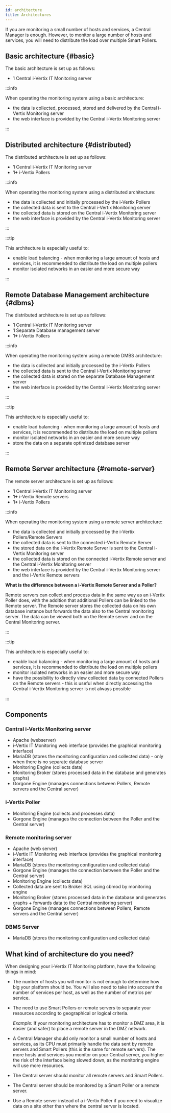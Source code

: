 ```yaml
---
id: architecture
title: Architectures
---
```



If you are monitoring a small number of hosts and services, a Central Manager is enough. However, to monitor a large number of hosts and services, you will need to distribute the load over multiple Smart Pollers.

## Basic architecture \{#basic}

The basic architecture is set up as follows:

* 1 Central i-Vertix IT Monitoring server

:::info

When operating the monitoring system using a basic architecture:

* the data is collected, processed, stored and delivered by the Central i-Vertix Monitoring server
* the web interface is provided by the Central i-Vertix Monitoring server

:::

## Distributed architecture \{#distributed}

The distributed architecture is set up as follows:

* **1** Central i-Vertix IT Monitoring server
* **1+** i-Vertix Pollers

:::info

When operating the monitoring system using a distributed architecture:

* the data is collected and initially processed by the i-Vertix Pollers
* the collected data is sent to the Central i-Vertix Monitoring server
* the collected data is stored on the Central i-Vertix Monitoring server
* the web interface is provided by the Central i-Vertix Monitoring server

:::

:::tip

This architecture is especially useful to:

* enable load balancing - when monitoring a large amount of hosts and services, it is recommended to distribute the load on multiple pollers
* monitor isolated networks in an easier and more secure way

:::

## Remote Database Management architecture \{#dbms}

The distributed architecture is set up as follows:

* **1** Central i-Vertix IT Monitoring server
* **1** Separate Database management server
* **1+** i-Vertix Pollers

:::info

When operating the monitoring system using a remote DMBS architecture:

* the data is collected and initially processed by the i-Vertix Pollers
* the collected data is sent to the Central i-Vertix Monitoring server
* the collected data is stored on the separate Database Management server
* the web interface is provided by the Central i-Vertix Monitoring server

:::

:::tip

This architecture is especially useful to:

* enable load balancing - when monitoring a large amount of hosts and services, it is recommended to distribute the load on multiple pollers
* monitor isolated networks in an easier and more secure way
* store the data on a separate optimized database server

:::

## Remote Server architecture \{#remote-server}

The remote server architecture is set up as follows:

* **1** Central i-Vertix IT Monitoring server
* **1+** i-Vertix Remote servers
* **1+** i-Vertix Pollers

:::info

When operating the monitoring system using a remote server architecture:

* the data is collected and initially processed by the i-Vertix Pollers/Remote Servers
* the collected data is sent to the connected i-Vertix Remote Server
* the stored data on the i-Vertix Remote Server is sent to the Central i-Vertix Monitoring server
* the collected data is stored on the connected i-Vertix Remote server and the Central i-Vertix Monitoring server
* the web interface is provided by the Central i-Vertix Monitoring server and the i-Vertix Remote servers

**What is the difference between a i-Vertix Remote Server and a Poller?**

Remote servers can collect and process data in the same way as an i-Vertix Poller does, with the addition that additional Pollers can be linked to the Remote server. The Remote server stores the collected data on his own database instance but forwards the data also to the Central monitoring server. The data can be viewed both on the Remote server and on the Central Monitoring server.

:::

:::tip

This architecture is especially useful to:

* enable load balancing - when monitoring a large amount of hosts and services, it is recommended to distribute the load on multiple pollers
* monitor isolated networks in an easier and more secure way
* have the possibility to directly view collected data by connected Pollers on the Remote servers - this is useful when directly accessing the Central i-Vertix Monitoring server is not always possible

:::

## Components

### Central i-Vertix Monitoring server

* Apache (webserver)
* i-Vertix IT Monitoring web interface (provides the graphical monitoring interface)
* MariaDB (stores the monitoring configuration and collected data) - only when there is no separate database server
* Monitoring Engine (collects data)
* Monitoring Broker (stores processed data in the database and generates graphs)
* Gorgone Engine (manages connections between Pollers, Remote servers and the Central server)

### i-Vertix Poller

* Monitoring Engine (collects and processes data)
* Gorgone Engine (manages the connection between the Poller and the Central server)

### Remote monitoring server

* Apache (web server)
* i-Vertix IT Monitoring web interface (provides the graphical monitoring interface)
* MariaDB (stores the monitoring configuration and collected data)
* Gorgone Engine (manages the connection between the Poller and the Central server)
* Monitoring Engine (collects data)
* Collected data are sent to Broker SQL using cbmod by monitoring engine
* Monitoring Broker (stores processed data in the database and generates graphs + forwards data to the Central monitoring server)
* Gorgone Engine (manages connections between Pollers, Remote servers and the Central server)

### DBMS Server

* MariaDB (stores the monitoring configuration and collected data)

## What kind of architecture do you need?

When designing your i-Vertix IT Monitoring platform, have the following things in mind:

* The number of hosts you will monitor is not enough to determine how big your platform should be. You will also need to take into account the number of services per host, as well as the number of metrics per service.
* The need to use Smart Pollers or remote servers to separate your resources according to geographical or logical criteria.
  
  *Example:* If your monitoring architecture has to monitor a DMZ area, it is easier (and safer) to place a remote server in the DMZ network.

* A Central Manager should only monitor a small number of hosts and services, as its CPU must primarily handle the data sent by remote servers and Smart Pollers (this is the same for remote servers). The more hosts and services you monitor on your Central server, you higher the risk of the interface being slowed down, as the monitoring engine will use more resources.
* The Central server should monitor all remote servers and Smart Pollers.
* The Central server should be monitored by a Smart Poller or a remote server.
* Use a Remote server instead of a i-Vertix Poller if you need to visualize data on a site other than where the central server is located.
